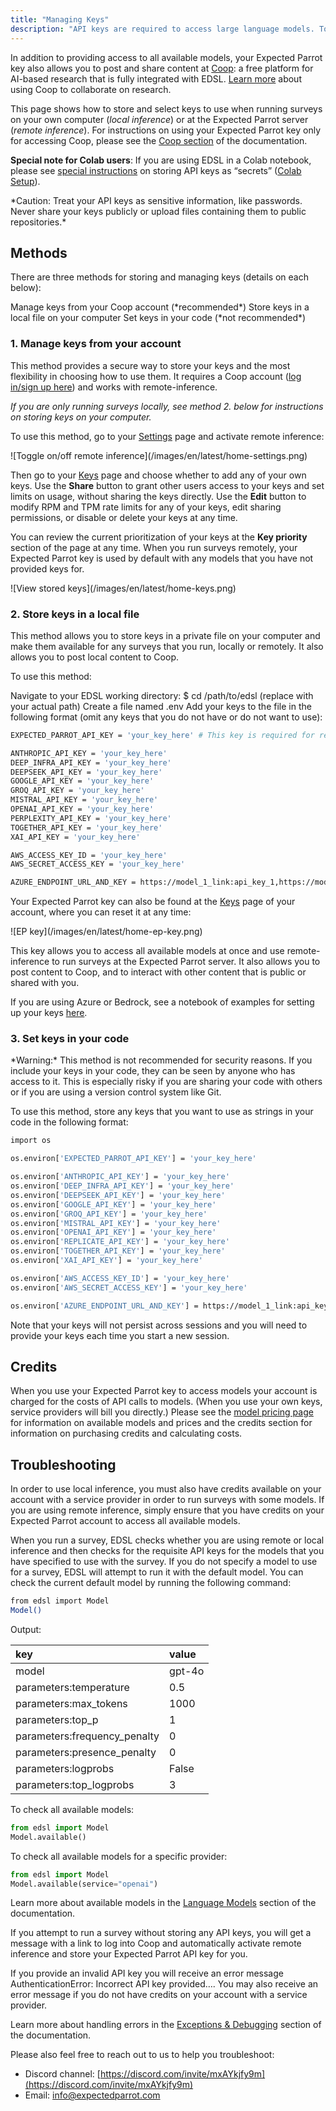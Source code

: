 ```yaml
---
title: "Managing Keys"
description: "API keys are required to access large language models. To use EDSL with models you can either provide your own keys from service providers (*Anthropic, Azure, Bedrock, Deep Infra, DeepSeek, Google, Groq, Mistral, OpenAI, Perplexity, Together, Xai*) or use an **Expected Parrot key** to access all available models at the Expected Parrot server. See the [model pricing page](http://www.expectedparrot.com/getting-started/coop-pricing) for details on current available models and prices."
---
```


In addition to providing access to all available models, your Expected Parrot key also allows you to post and share content at [Coop](https://www.expectedparrot.com/content/explore): a free platform for AI-based research that is fully integrated with EDSL. [Learn more](http://www.expectedparrot.com/getting-started/coop-how-it-works) about using Coop to collaborate on research.

This page shows how to store and select keys to use when running surveys on your own computer (*local inference*) or at the Expected Parrot server (*remote inference*). For instructions on using your Expected Parrot key only for accessing Coop, please see the [Coop section](/en/latest/coop) of the documentation.

**Special note for Colab users**: If you are using EDSL in a Colab notebook, please see [special instructions](/en/latest/colab_setup) on storing API keys as “secrets” ([Colab Setup](/en/latest/colab_setup)).

<Warning>
*Caution: Treat your API keys as sensitive information, like passwords. Never share your keys publicly or upload files containing them to public repositories.*
</Warning>

## Methods

There are three methods for storing and managing keys (details on each below):

<Steps>
  <Step>
  Manage keys from your Coop account (*recommended*)
  </Step>
  <Step>
  Store keys in a local file on your computer
  </Step>
  <Step>
  Set keys in your code (*not recommended*)
  </Step>
</Steps>

### 1. Manage keys from your account

This method provides a secure way to store your keys and the most flexibility in choosing how to use them. It requires a Coop account ([log in/sign up here](https://www.expectedparrot.com/login)) and works with remote-inference.

*If you are only running surveys locally, see method 2. below for instructions on storing keys on your computer.*

To use this method, go to your [Settings](http://www.expectedparrot.com/home/settings) page and activate remote inference:

<Frame>
![Toggle on/off remote inference](/images/en/latest/home-settings.png)
</Frame>

Then go to your [Keys](http://www.expectedparrot.com/home/keys) page and choose whether to add any of your own keys. Use the **Share** button to grant other users access to your keys and set limits on usage, without sharing the keys directly. Use the **Edit** button to modify RPM and TPM rate limits for any of your keys, edit sharing permissions, or disable or delete your keys at any time.

You can review the current prioritization of your keys at the **Key priority** section of the page at any time. When you run surveys remotely, your Expected Parrot key is used by default with any models that you have not provided keys for.

<Frame>
![View stored keys](/images/en/latest/home-keys.png)
</Frame>

### 2. Store keys in a local file

This method allows you to store keys in a private file on your computer and make them available for any surveys that you run, locally or remotely. It also allows you to post local content to Coop.

To use this method:

<Steps>
<Step>
Navigate to your EDSL working directory: $ cd /path/to/edsl (replace with your actual path)
</Step>
<Step>
Create a file named .env
</Step>
<Step>
Add your keys to the file in the following format (omit any keys that you do not have or do not want to use):

```bash expandable
EXPECTED_PARROT_API_KEY = 'your_key_here' # This key is required for remote inference and interacting with Coop

ANTHROPIC_API_KEY = 'your_key_here'
DEEP_INFRA_API_KEY = 'your_key_here'
DEEPSEEK_API_KEY = 'your_key_here'
GOOGLE_API_KEY = 'your_key_here'
GROQ_API_KEY = 'your_key_here'
MISTRAL_API_KEY = 'your_key_here'
OPENAI_API_KEY = 'your_key_here'
PERPLEXITY_API_KEY = 'your_key_here'
TOGETHER_API_KEY = 'your_key_here'
XAI_API_KEY = 'your_key_here'

AWS_ACCESS_KEY_ID = 'your_key_here'
AWS_SECRET_ACCESS_KEY = 'your_key_here'

AZURE_ENDPOINT_URL_AND_KEY = https://model_1_link:api_key_1,https://model_2_link:api_key_2
```
</Step>
</Steps>

Your Expected Parrot key can also be found at the [Keys](http://www.expectedparrot.com/home/keys) page of your account, where you can reset it at any time:

<Frame>
![EP key](/images/en/latest/home-ep-key.png)
</Frame>

This key allows you to access all available models at once and use remote-inference to run surveys at the Expected Parrot server. It also allows you to post content to Coop, and to interact with other content that is public or shared with you.

If you are using Azure or Bedrock, see a notebook of examples for setting up your keys [here](/en/latest/edsl_with_cloud_providers).

### 3. Set keys in your code

<Warning>
*Warning:* This method is not recommended for security reasons. If you include your keys in your code, they can be seen by anyone who has access to it. This is especially risky if you are sharing your code with others or if you are using a version control system like Git.
</Warning>

To use this method, store any keys that you want to use as strings in your code in the following format:

```bash expandable
import os

os.environ['EXPECTED_PARROT_API_KEY'] = 'your_key_here'

os.environ['ANTHROPIC_API_KEY'] = 'your_key_here'
os.environ['DEEP_INFRA_API_KEY'] = 'your_key_here'
os.environ['DEEPSEEK_API_KEY'] = 'your_key_here'
os.environ['GOOGLE_API_KEY'] = 'your_key_here'
os.environ['GROQ_API_KEY'] = 'your_key_here'
os.environ['MISTRAL_API_KEY'] = 'your_key_here'
os.environ['OPENAI_API_KEY'] = 'your_key_here'
os.environ['REPLICATE_API_KEY'] = 'your_key_here'
os.environ['TOGETHER_API_KEY'] = 'your_key_here'
os.environ['XAI_API_KEY'] = 'your_key_here'

os.environ['AWS_ACCESS_KEY_ID'] = 'your_key_here'
os.environ['AWS_SECRET_ACCESS_KEY'] = 'your_key_here'

os.environ['AZURE_ENDPOINT_URL_AND_KEY'] = https://model_1_link:api_key_1,https://model_2_link:api_key_2
```

<Note>
Note that your keys will not persist across sessions and you will need to provide your keys each time you start a new session.
</Note>

## Credits

When you use your Expected Parrot key to access models your account is charged for the costs of API calls to models. (When you use your own keys, service providers will bill you directly.) Please see the [model pricing page](http://www.expectedparrot.com/getting-started/coop-pricing) for information on available models and prices and the credits section for information on purchasing credits and calculating costs.

## Troubleshooting

In order to use local inference, you must also have credits available on your account with a service provider in order to run surveys with some models. If you are using remote inference, simply ensure that you have credits on your Expected Parrot account to access all available models.

When you run a survey, EDSL checks whether you are using remote or local inference and then checks for the requisite API keys for the models that you have specified to use with the survey. If you do not specify a model to use for a survey, EDSL will attempt to run it with the default model. You can check the current default model by running the following command:

```bash
from edsl import Model
Model()
```

Output:

| key | value |
| :--- | :--- |
| model | gpt-4o |
| parameters:temperature | 0.5 |
| parameters:max_tokens | 1000 |
| parameters:top_p | 1 |
| parameters:frequency_penalty | 0 |
| parameters:presence_penalty | 0 |
| parameters:logprobs | False |
| parameters:top_logprobs | 3 |

To check all available models:

```python
from edsl import Model
Model.available()
```

To check all available models for a specific provider:

```python
from edsl import Model
Model.available(service="openai")
```

Learn more about available models in the [Language Models](/en/latest/language_models#language-models) section of the documentation.

If you attempt to run a survey without storing any API keys, you will get a message with a link to log into Coop and automatically activate remote inference and store your Expected Parrot API key for you.

If you provide an invalid API key you will receive an error message AuthenticationError: Incorrect API key provided…. You may also receive an error message if you do not have credits on your account with a service provider.

Learn more about handling errors in the [Exceptions & Debugging](/en/latest/exceptions#exceptions) section of the documentation.

Please also feel free to reach out to us to help you troubleshoot:

- Discord channel: [https://discord.com/invite/mxAYkjfy9m](https://discord.com/invite/mxAYkjfy9m)
- Email: [info@expectedparrot.com](mailto:info@expectedparrot.com)
